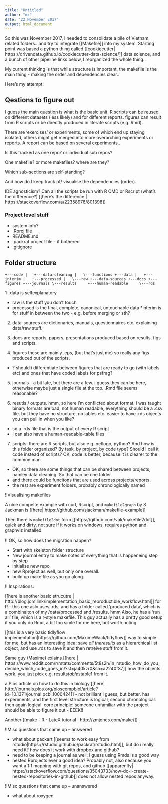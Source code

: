 ```yaml
---
title: "Untitled"
author: "mz"
date: "22 November 2017"
output: html_document
---
```


So this was November 2017, I needed to consolidate a pile of Vietnam related folders.. and try to integrate [[Makefile]] into my system. Starting point was based a python thing called [[cookiecutter| https://drivendata.github.io/cookiecutter-data-science/]] data science, and a bunch of other pipeline links below, I reorganized the whole thing.. 

My current thinking is that while structure is important, the makefile is the main thing - making the order and dependencies clear..

Here's my  attempt:

## Qestions to figure out 

I guess the main question is what is the basic unit. R scripts can be reused on different datasets (less likely) and for different reports. figures can result from R scripts or be directly produced in literate scripts (e.g. Rmd). 

There are 'exercises' or experiments, some of which end up staying isolated, others might get merged into more overarching experiments or reports. A report can be based on several experiments.. 

Is this tracked as one repo? or individual sub repos?

One makefile? or more makefiles? where are they?

Which sub-sections are self-standing? 

And how do I keep track of/ visualise the dependencies (order). 

IDE agnosticism? Can all the scripts be run with R CMD or Rscript (what's the difference?) [[here's the difference | https://stackoverflow.com/a/22358976/801398]]

### Project level stuff

* system info?
* .Rproj file
* README.md
* .packrat project file - if bothered
* .gitignore 


## Folder structure 
`+---code
|   +---data-cleaning
|   \---functions
+---data
|   +---interim
|   +---processed
|   \---raw
+---data-sources
+---docs
+---figures
+---journals
\---results
    +---human-readable
    \---rds`



1- data is selfexplanatory

* raw is the stuff you don't touch
* processed is the final, complete, canonical, untouchable data
*interim is for stuff in between the two - e.g. before merging or sth?

2. data-sources are dictionaries, manuals, questionnaires etc. explaining data/raw stuff. 

3. docs are reports, papers, presentations produced based on results, figs and scripts. 

4. figures  these are mainly .eps, (but that's just me) so really any figs produced out of the scripts. 

* ? should i differentiate between figures that are ready to go (with labels etc) and ones that have coded labels for psfrag?

5. journals - a bit late, but there are a few. i guess they can be here, otherwise maybe just a single file at the top. .Rmd file seems reasonable? 

6. resutls / outputs. hmm, so here i'm conflicted about format. I was taught  binary formats are bad, not human readable, everything should be a .csv file. but they have no structure, no lables etc. easier to have .rds objects you can pull in when you like?

* so a .rds file that is the output of every R script
* I can also have a human-readable-table files

7. scripts: there are R scripts, but also e.g. netlogo, python? And how is this folder organized? By task, by project, by code type? Should I call it code instead of scripts? OK, code is better, because it is clearer to the common man

* OK, so there are some things that can be shared between projects, namley data cleaning. So that can be one folder. 
* and there could be funcitons that are used across projects/reports. 
* the rest are experiment folders, probably chronologically named


!!Visualising makefiles

 A nice compelte example with curl, Rscript, and `makefile2graph` by S. Jackman is  [[here| https://github.com/sjackman/makefile-example]]

Then there is `makefile2dot` form [[https://github.com/vak/makefile2dot]], quick and dirty, not sure if it works on windows, requires python and graphviz installed. 

!! OK, so how does the migration happen?

* Start with skeleton folder structure
* New journal entry to make notes of everything that is happeneing step by step
* initialise new repo
* new Rproject as well, but only one overall.
* build up make file as you go along. 



!! Inspirations:

[[here is another basic strucutre | http://blog.jom.link/implementation_basic_reproductible_workflow.html]] for R - this one aslo uses .rds, and has a folder called 'produced data', which is a combinaiton of my /data/processed and /results. hmm Also, he has a 'run all' file, which is a r-style makefile. This guy actually has a pretty good setup if you only do Rmd, a bit too simle for me here, but worth noting. 

[[this is a very basic tidlyflow implementation|https://github.com/MaximeWack/tidyflow]] way to simple for me, but has an interesting idea: save *all theresults* as a hierarchical list object, and use .rds to save it and then retreive stuff from it.

Same guy (Maxime) exlains [[here | https://www.reddit.com/r/rstats/comments/5t8s2h/in_rstudio_how_do_you_decide_which_code_goes_in/?st=ja40kzr0&sh=a2240f37]] how the objects work. you just pick e.g. results$tables$table1 from it. 

a Plos article on how to do this in biology [[here| http://journals.plos.org/ploscompbiol/article?id=10.1371/journal.pcbi.1000424]] - not brilliant i guess, but better. has experiments, and the first level structure is logical, second chronological. then again logical. core principle: someone unfamiliar with the project should be able to figure it out - EEEK!!

Another [[make - R - LateX tutorial | http://zmjones.com/make/]] 


!!Misc questions that came up -- answered

* what about packart [[seems to work easy from rstudio|https://rstudio.github.io/packrat/rstudio.html]], but do i really need it? how does it work with dropbox and github?
* need to be keeping a journal as well, I guess using Rmds is a good way
* nested Rprojects ever a good idea? Probably not, also necause you want a 1:1 mapping with git repos, and github [[apparenlty| https://stackoverflow.com/questions/35043733/how-do-i-create-nested-repositories-in-github]]  does not allow nested repos anyway. 


!!Misc questions that came up -- unanswered

* what about roxygen
